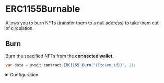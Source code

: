 # ERC1155Burnable

Allows you to burn NFTs (transfer them to a null address) to take them out of circulation.

## Burn

Burn the specified NFTs from the **connected wallet**.

```csharp
var data = await contract.ERC1155.Burn("{{token_id}}", 1);
```

<details>
  <summary>Configuration</summary>
  <div>

#### tokenId

The token ID of the NFT(s) you want to burn.

Must be a `string`.

#### amount

The amount of the NFT you want to burn of the specified token ID.

Must be an `int`.

</div>
</details>

